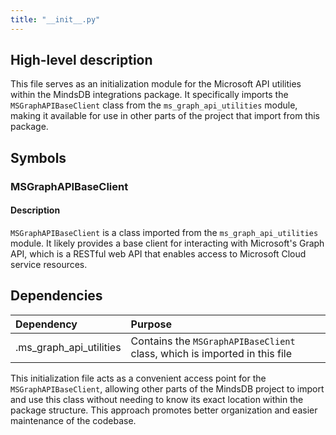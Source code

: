 ```yaml
---
title: "__init__.py"
---
```


## High-level description
This file serves as an initialization module for the Microsoft API utilities within the MindsDB integrations package. It specifically imports the `MSGraphAPIBaseClient` class from the `ms_graph_api_utilities` module, making it available for use in other parts of the project that import from this package.

## Symbols

### MSGraphAPIBaseClient
#### Description
`MSGraphAPIBaseClient` is a class imported from the `ms_graph_api_utilities` module. It likely provides a base client for interacting with Microsoft's Graph API, which is a RESTful web API that enables access to Microsoft Cloud service resources.

## Dependencies
| Dependency | Purpose |
|:-----------|:--------|
| .ms_graph_api_utilities | Contains the `MSGraphAPIBaseClient` class, which is imported in this file |

This initialization file acts as a convenient access point for the `MSGraphAPIBaseClient`, allowing other parts of the MindsDB project to import and use this class without needing to know its exact location within the package structure. This approach promotes better organization and easier maintenance of the codebase.